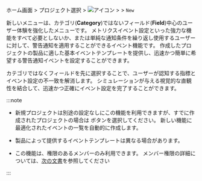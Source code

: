 ホーム画面 > プロジェクト選択 > ![アイコン](/img/ic-sitemap.svg) <Cmdname sid="sitemap" className="uitext" /> > <Cmdname sid="event_statistic" className="uitext" /> > <Cmdname sid="event_setting" className="uitext" /> <code class="newfunc">New</code>

新しい<Cmdname sid="event_configuration" className="uitext" />メニューは、カテゴリ(**Category**)ではないフィールド(**Field**)中心のユーザー体験を強化したメニューです。 メトリクスイベント設定といった強力な機能をすべて必要としないか、または単純な通知条件を繰り返し使用するユーザーに対して、警告通知を適用することができるイベント機能です。 作成したプロジェクトの製品に適した基本イベントテンプレートを提供し、迅速かつ簡単に希望する警告通知イベントを設定することができます。

カテゴリではなくフィールドを先に選択することで、ユーザーが認知する指標とイベント設定の不一致を解消します。 シミュレーションが与える視覚的な直観性を結合して、迅速かつ正確にイベント設定を完了することができます。

:::note

- 新規プロジェクトは別途の設定なしにこの機能を利用できますが、すでに作成されたプロジェクトの場合は<Cmdname sid="BTN07682" className="uitext" /> ボタンを選択してください。 新しい機能に最適化されたイベントの一覧を自動的に作成します。

- 製品によって提供するイベントテンプレートは異なる場合があります。

- この機能は、<Cmdname sid="sms_alert_settings" className="b500" />権限のあるメンバーのみ利用できます。 メンバー権限の詳細については、[次の文書](../project/project-structure#project-auth)を参照してください

:::
